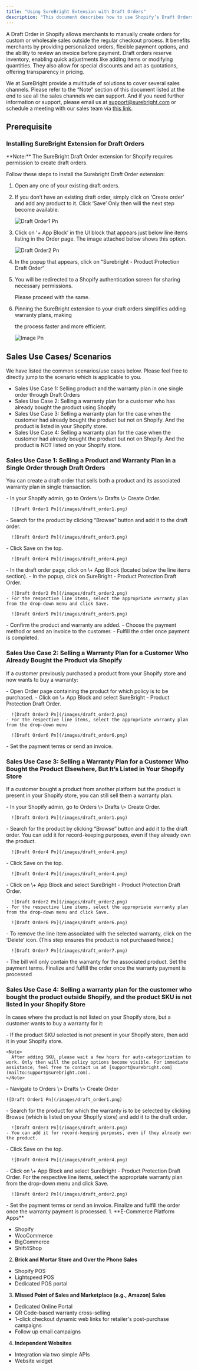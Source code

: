 ```yaml
---
title: "Using SureBright Extension with Draft Orders"
description: "This document describes how to use Shopify’s Draft Orders to record a warranty sale."
---
```


A Draft Order in Shopify allows merchants to manually create orders for custom or wholesale sales outside the regular checkout process. It benefits merchants by providing personalized orders, flexible payment options, and the ability to review an invoice before payment. Draft orders reserve inventory, enabling quick adjustments like adding items or modifying quantities. They also allow for special discounts and act as quotations, offering transparency in pricing.

We at SureBright provide a multitude of solutions to cover several sales channels. Please refer to the “Note” section of this document listed at the end to see all the sales channels we can support. And if you need further information or support, please email us at [support@surebright.com](mailto:support@surebright.com) or schedule a meeting with our sales team via [this link](https://meetings.hubspot.com/andy41/into-call-booking-no-strings-attached).

## Prerequisite

### Installing SureBright Extension for Draft Orders

<Note>
  **Note:** The SureBright Draft Order extension for Shopify requires permission to create draft orders.
</Note>

Follow these steps to install the Surebright Draft Order extension:

1. Open any one of your existing draft orders.
2. If you don’t have an existing draft order, simply click on ‘Create order’ and add any product to it. Click ‘Save’ Only then will the next step become available.

   ![Draft Order1 Pn](/images/draft_order1.png)
3. Click on ‘\+ App Block’ in the UI block that appears just below line items listing in the Order page. The image attached below shows this option.

   ![Draft Order2 Pn](/images/draft_order2.png)
4. In the popup that appears, click on “Surebright - Product Protection Draft Order“
5. You will be redirected to a Shopify authentication screen for sharing necessary permissions.

   Please proceed with the same.
6. Pinning the SureBright extension to your draft orders simplifies adding warranty plans, making

   the process faster and more efficient.

   ![Image Pn](/images/image.png)

## Sales Use Cases/ Scenarios

We have listed the common scenarios/use cases below. Please feel free to directly jump to the scenario which is applicable to you.

- Sales Use Case 1: Selling product and the warranty plan in one single order through Draft Orders
- Sales Use Case 2: Selling a warranty plan for a customer who has already bought the product using Shopify
- Sales Use Case 3: Selling a warranty plan for the case when the customer had already bought the product but not on Shopify. And the product is listed in your Shopify store.
- Sales Use Case 4: Selling a warranty plan for the case when the customer had already bought the product but not on Shopify. And the product is NOT listed on your Shopify store.

### Sales Use Case 1: Selling a Product and Warranty Plan in a Single Order through Draft Orders

You can create a draft order that sells both a product and its associated warranty plan in single transaction.

<Steps>
  <Step title="Create a New Draft Order">
    - In your Shopify admin, go to Orders \> Drafts \> Create Order.

      ![Draft Order1 Pn](/images/draft_order1.png)
  </Step>
  <Step title="Add the Product">
    - Search for the product by clicking “Browse” button and add it to the draft order.

      ![Draft Order3 Pn](/images/draft_order3.png)
  </Step>
  <Step title="Save the Draft Order">
    - Click Save on the top.

      ![Draft Order4 Pn](/images/draft_order4.png)
  </Step>
  <Step title="Add Warranty Plan">
    - In the draft order page, click on \+ App Block (located below the line items section).
    - In the popup, click on SureBright - Product Protection Draft Order.

      ![Draft Order2 Pn](/images/draft_order2.png)
    - For the respective line items, select the appropriate warranty plan from the drop-down menu and click Save.

      ![Draft Order5 Pn](/images/draft_order5.png)
  </Step>
  <Step title="Complete the Draft Order:">
    - Confirm the product and warranty are added.
    - Choose the payment method or send an invoice to the customer.
    - Fulfill the order once payment is completed.
  </Step>
</Steps>


### Sales Use Case 2: Selling a Warranty Plan for a Customer Who Already Bought the Product via Shopify

If a customer previously purchased a product from your Shopify store and now wants to buy a warranty:

<Steps>
  <Step title="Open the order page">
    - Open Order page containing the product for which policy is to be purchased.
  </Step>
  <Step title="Add the Warranty Plan">
    - Click on \+ App Block and select SureBright - Product Protection Draft Order.

      ![Draft Order2 Pn](/images/draft_order2.png)
    - For the respective line items, select the appropriate warranty plan from the drop-down menu

      ![Draft Order6 Pn](/images/draft_order6.png)
  </Step>
  <Step title="Complete the Draft Order">
    - Set the payment terms or send an invoice.
  </Step>
</Steps>


### Sales Use Case 3: Selling a Warranty Plan for a Customer Who Bought the Product Elsewhere, But It’s Listed in Your Shopify Store

If a customer bought a product from another platform but the product is present in your Shopify store, you can still sell them a warranty plan.

<Steps>
  <Step title="Create a New Draft Order">
    - In your Shopify admin, go to Orders \> Drafts \> Create Order.

      ![Draft Order1 Pn](/images/draft_order1.png)
  </Step>
  <Step title="Add the Product">
    - Search for the product by clicking “Browse” button and add it to the draft order. You can add it for record-keeping purposes, even if they already own the product.

      ![Draft Order4 Pn](/images/draft_order4.png)
  </Step>
  <Step title="Save the Draft Order">
    - Click Save on the top.

      ![Draft Order4 Pn](/images/draft_order4.png)
  </Step>
  <Step title="Add the Warranty Plan">
    - Click on \+ App Block and select SureBright - Product Protection Draft Order.

      ![Draft Order2 Pn](/images/draft_order2.png)
    - For the respective line items, select the appropriate warranty plan from the drop-down menu and click Save.

      ![Draft Order6 Pn](/images/draft_order6.png)
  </Step>
  <Step title="Remove previously purchased product/line item">
    - To remove the line item associated with the selected warranty, click on the ‘Delete’ icon. (This step ensures the product is not purchased twice.)

      ![Draft Order7 Pn](/images/draft_order7.png)
  </Step>
  <Step title="Complete the Draft Order:">
    - The bill will only contain the warranty for the associated product. Set the payment terms. Finalize and fulfill the order once the warranty payment is processed
  </Step>
</Steps>


### Sales Use Case 4: Selling a warranty plan for the customer who bought the product outside Shopify, and the product SKU is not listed in your Shopify Store

In cases where the product is not listed on your Shopify store, but a customer wants to buy a warranty for it:

<Steps>
  <Step title="Add Product SKU in your Shopify Store">
    - If the product SKU selected is not present in your Shopify store, then add it in your Shopify store.

    <Note>
      After adding SKU, please wait a few hours for auto-categorization to work. Only then will the policy options become visible. For immediate assistance, feel free to contact us at [support@surebright.com](mailto:support@surebright.com).
    </Note>
  </Step>
  <Step title="Create a Draft Order">
    - Navigate to Orders \> Drafts \> Create Order

    ![Draft Order1 Pn](/images/draft_order1.png)
  </Step>
  <Step title="Add the Product">
    - Search for the product for which the warranty is to be selected by clicking Browse (which is listed on your Shopify store) and add it to the draft order.

      ![Draft Order3 Pn](/images/draft_order3.png)
    - You can add it for record-keeping purposes, even if they already own the product.
  </Step>
  <Step title="Save the Draft Order">
    - Click Save on the top.

      ![Draft Order4 Pn](/images/draft_order4.png)
  </Step>
  <Step title="Add the Warranty Plan">
    - Click on \+ App Block and select SureBright - Product Protection Draft Order. For the respective line items, select the appropriate warranty plan from the drop-down menu and click Save.

      ![Draft Order2 Pn](/images/draft_order2.png)
  </Step>
  <Step title="Complete the Draft Order">
    - Set the payment terms or send an invoice. Finalize and fulfill the order once the warranty payment is processed.
  </Step>
</Steps>

<Card title="We've solutions tailored for all sales channels! If you're making sales through various platforms, give us a heads-up, and we'll assist in setting up a solution for each channel you use:" icon="sparkles" cta="We">
  1. **E-Commerce Platform Apps**

  - Shopify
  - WooCommerce
  - BigCommerce
  - Shift4Shop

  2. **Brick and Mortar Store and Over the Phone Sales**

  - Shopify POS
  - Lightspeed POS
  - Dedicated POS portal

  3. **Missed Point of Sales and Marketplace (e.g., Amazon) Sales**

  - Dedicated Online Portal
  - QR Code-based warranty cross-selling
  - 1-click checkout dynamic web links for retailer's post-purchase campaigns
  - Follow up email campaigns

  4. **Independent Websites**

  - Integration via two simple APIs
  - Website widget
</Card>